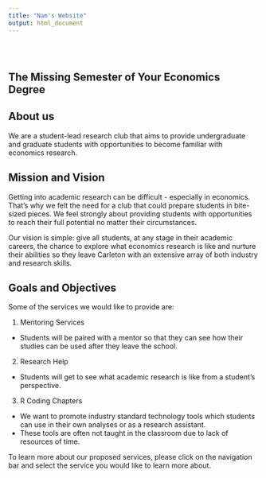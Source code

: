 ```yaml
---
title: "Nam's Website"
output: html_document
---
```


<style type="text/css">
.title {
  display: none;
}

#getting-started img {
  margin-right: 10px;
}

</style>

<div class="row" style="padding-top: 30px;">
<div class="col-sm-6">

# **The Missing Semester of Your Economics Degree** 
## About us

We are a student-lead research club that aims to provide undergraduate and graduate students with opportunities to become familiar with economics research.  


## Mission and Vision

Getting into academic research can be difficult - especially in economics. That's why we felt the need for a club that could prepare students in bite-sized pieces. We feel strongly about providing students with opportunities to reach their full potential no matter their circumstances. 

Our vision is simple: give all students, at any stage in their academic careers, the chance to explore what economics research is like and nurture their abilities so they leave Carleton with an extensive array of both industry and research skills. 


## Goals and Objectives

Some of the services we would like to provide are:

1. Mentoring Services
- Students will be paired with a mentor so that they can see how their studies can be used after they leave the school. 
2. Research Help
- Students will get to see what academic research is like from a student's perspective. 
3. R Coding Chapters
- We want to promote industry standard technology tools which students can use in their own analyses or as a research assistant. 
- These tools are often not taught in the classroom due to lack of resources of time. 

To learn more about our proposed services, please click on the navigation bar and select the service you would like to learn more about. 
</div>
<div class="col-sm-6">

</a>
</div>
